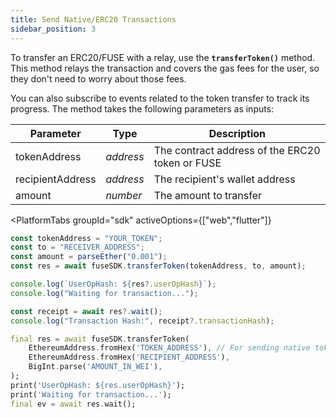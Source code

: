 ```yaml
---
title: Send Native/ERC20 Transactions
sidebar_position: 3
---
```



To transfer an ERC20/FUSE with a relay, use the **`transferToken()`** method. This method relays the transaction and covers the gas fees for the user, so they don't need to worry about those fees.

You can also subscribe to events related to the token transfer to track its progress. The method takes the following parameters as inputs:

| Parameter        | Type      | Description                                     |
| ---------------- | --------- | ----------------------------------------------- |
| tokenAddress     | _address_ | The contract address of the ERC20 token or FUSE |
| recipientAddress | _address_ | The recipient's wallet address                  |
| amount           | _number_  | The amount to transfer                          |

<PlatformTabs
	groupId="sdk"
	activeOptions={["web","flutter"]}
>
<PlatformTabItem value="web">

```javascript
const tokenAddress = "YOUR_TOKEN";
const to = "RECEIVER_ADDRESS";
const amount = parseEther("0.001");
const res = await fuseSDK.transferToken(tokenAddress, to, amount);

console.log(`UserOpHash: ${res?.userOpHash}`);
console.log("Waiting for transaction...");

const receipt = await res?.wait();
console.log("Transaction Hash:", receipt?.transactionHash);
```

</PlatformTabItem>

<PlatformTabItem value="flutter">

```dart
final res = await fuseSDK.transferToken(
    EthereumAddress.fromHex('TOKEN_ADDRESS'), // For sending native token, use '0xEeeeeEeeeEeEeeEeEeEeeEEEeeeeEeeeeeeeEEeE'
    EthereumAddress.fromHex('RECIPIENT_ADDRESS'),
    BigInt.parse('AMOUNT_IN_WEI'),
);
print('UserOpHash: ${res.userOpHash}');
print('Waiting for transaction...');
final ev = await res.wait();
```

</PlatformTabItem>
</PlatformTabs>
